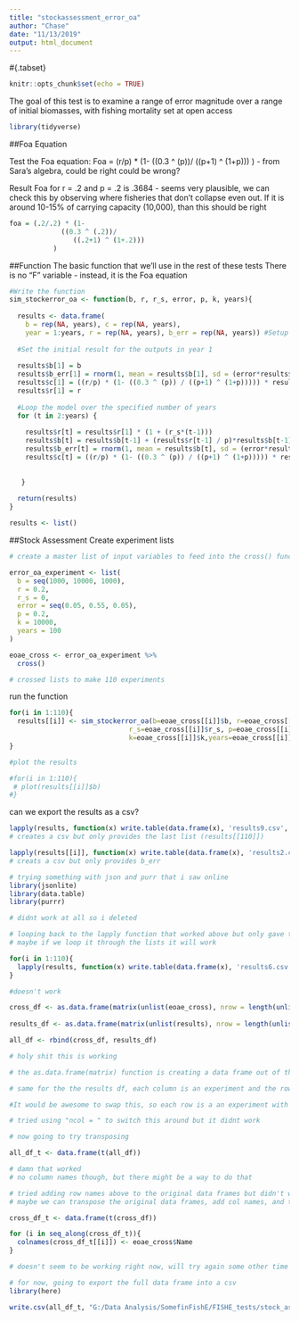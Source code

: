 ```yaml
---
title: "stockassessment_error_oa"
author: "Chase"
date: "11/13/2019"
output: html_document
---
```

#{.tabset}
```r
knitr::opts_chunk$set(echo = TRUE)
```

The goal of this test is to examine a range of error magnitude over a range of initial biomasses, with fishing mortality set at open access


```r
library(tidyverse)
```


##Foa Equation

Test the Foa equation:
Foa = (r/p) * (1-
             ((0.3 ^ (p))/
                ((p+1) ^ (1+p)))
           ) - from Sara's algebra, could be right could be wrong?
           
Result Foa for r = .2 and p = .2 is .3684 - seems very plausible, we can check this by observing where fisheries that don't collapse even out. If it is around 10-15% of carrying capacity (10,000), than this should be right
```r

foa = (.2/.2) * (1-
             ((0.3 ^ (.2))/
                ((.2+1) ^ (1+.2)))
           )

```

##Function
The basic function that we'll use in the rest of these tests
There is no "F" variable - instead, it is the Foa equation
```r
#Write the function
sim_stockerror_oa <- function(b, r, r_s, error, p, k, years){
  
  results <- data.frame(
    b = rep(NA, years), c = rep(NA, years), 
    year = 1:years, r = rep(NA, years), b_err = rep(NA, years)) #Setup the results dataframe 
  
  #Set the initial result for the outputs in year 1
   
  results$b[1] = b
  results$b_err[1] = rnorm(1, mean = results$b[1], sd = (error*results$b[1])) #simulate error in assessment
  results$c[1] = ((r/p) * (1- ((0.3 ^ (p)) / ((p+1) ^ (1+p))))) * results$b_err[1] #using f=Foa and b=estimate from initial stock assessment
  results$r[1] = r
  
  #Loop the model over the specified number of years
  for (t in 2:years) {
    
    results$r[t] = results$r[1] * (1 + (r_s*(t-1))) 
    results$b[t] = results$b[t-1] + (results$r[t-1] / p)*results$b[t-1]*(1 - ((results$b[t-1]/k) ^ p)) - results$c[t-1]
    results$b_err[t] = rnorm(1, mean = results$b[t], sd = (error*results$b[t]))
    results$c[t] = ((r/p) * (1- ((0.3 ^ (p)) / ((p+1) ^ (1+p))))) * results$b_err[t]
    
    
   } 
  
  return(results)
}

results <- list()
```

##Stock Assessment
Create experiment lists
```r
# create a master list of input variables to feed into the cross() function

error_oa_experiment <- list(
  b = seq(1000, 10000, 1000),
  r = 0.2,
  r_s = 0,
  error = seq(0.05, 0.55, 0.05),
  p = 0.2,
  k = 10000,
  years = 100
)

eoae_cross <- error_oa_experiment %>% 
  cross()

# crossed lists to make 110 experiments
```

run the function
```r

for(i in 1:110){
  results[[i]] <- sim_stockerror_oa(b=eoae_cross[[i]]$b, r=eoae_cross[[i]]$r,
                              r_s=eoae_cross[[i]]$r_s, p=eoae_cross[[i]]$p, 
                              k=eoae_cross[[i]]$k,years=eoae_cross[[i]]$years, error = eoae_cross[[i]]$error)
}

#plot the results

#for(i in 1:110){
 # plot(results[[i]]$b)
#}
```


can we export the results as a csv?
```r

lapply(results, function(x) write.table(data.frame(x), 'results9.csv', sep = ' , '))
# creates a csv but only provides the last list (results[[110]])

lapply(results[[i]], function(x) write.table(data.frame(x), 'results2.csv', sep = ' , '))
# creats a csv but only provides b_err 

# trying something with json and purr that i saw online
library(jsonlite)
library(data.table)
library(purrr)

# didnt work at all so i deleted

# looping back to the lapply function that worked above but only gave the last list
# maybe if we loop it through the lists it will work

for(i in 1:110){
  lapply(results, function(x) write.table(data.frame(x), 'results6.csv', sep = ' , '))
}

#doesn't work

cross_df <- as.data.frame(matrix(unlist(eoae_cross), nrow = length(unlist(eoae_cross[110]))))
        
results_df <- as.data.frame(matrix(unlist(results), nrow = length(unlist(results[110]))))

all_df <- rbind(cross_df, results_df)

# holy shit this is working

# the as.data.frame(matrix) function is creating a data frame out of the lists that the cross() function creates. Each experiment is given it's own column, so there are 110 columns. the rows are each of the variables going into the function. 

# same for the the results df, each column is an experiment and the rows going down are biomass year after year

#It would be awesome to swap this, so each row is a an experiment with the first 7 columns being the input variables, and then 100 more columns would represent each year of biomass. Haven't tried to extract anything other than biomass yet. maybe it would be unlist(results$c) or something.

# tried using "ncol = " to switch this around but it didnt work

# now going to try transposing

all_df_t <- data.frame(t(all_df))

# damn that worked
# no column names though, but there might be a way to do that

# tried adding row names above to the original data frames but didn't work
# maybe we can transpose the original data frames, add col names, and then combine

cross_df_t <- data.frame(t(cross_df))

for (i in seq_along(cross_df_t)){
  colnames(cross_df_t[[i]]) <- eoae_cross$Name
}

# doesn't seem to be working right now, will try again some other time

# for now, going to export the full data frame into a csv
library(here)

write.csv(all_df_t, "G:/Data Analysis/SomefinFishE/FISHE_tests/stock_assessment/eoae_df.csv", row.names = FALSE)

```

